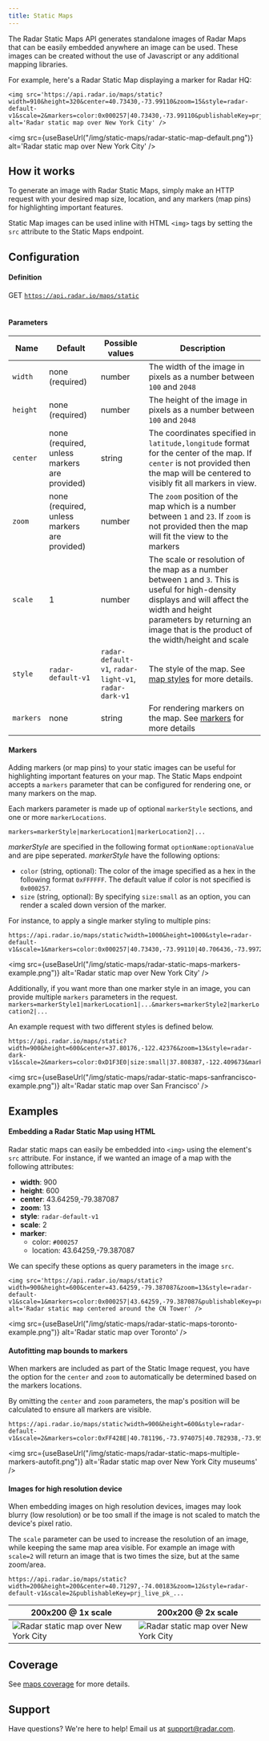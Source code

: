 ```yaml
---
title: Static Maps
---
```


The Radar Static Maps API generates standalone images of Radar Maps that can be easily embedded anywhere an image can be used. These images can be created without the use of Javascript or any additional mapping libraries.

For example, here's a Radar Static Map displaying a marker for Radar HQ:

```
<img src='https://api.radar.io/maps/static?width=910&height=320&center=40.73430,-73.99110&zoom=15&style=radar-default-v1&scale=2&markers=color:0x000257|40.73430,-73.99110&publishableKey=prj_live_pk_...' alt='Radar static map over New York City' />
```

<img src={useBaseUrl("/img/static-maps/radar-static-map-default.png")} alt='Radar static map over New York City' />

## How it works

To generate an image with Radar Static Maps, simply make an HTTP request with your desired map size, location, and any markers (map pins) for highlighting important features.

Static Map images can be used inline with HTML `<img>` tags by setting the `src` attribute to the Static Maps endpoint. 

## Configuration

#### Definition
<span className="badge badge--success">GET</span> <code>https://api.radar.io/maps/static  </code><br/>

#### Parameters
<div className="full-width-table">

| Name  | Default | Possible values | Description           |
|-------|---------|-----------------|-----------------------|
| `width` | none (required) | number | The width of the image in pixels as a number between `100` and `2048` |
| `height` | none (required) | number | The height of the image in pixels as a number between `100` and `2048` |
| `center` | none (required, unless markers are provided) | string | The coordinates specified in `latitude,longitude` format for the center of the map. If `center` is not provided then the map will be centered to visibly fit all markers in view.|
| `zoom` | none (required, unless markers are provided) | number | The `zoom` position of the map which is a number between `1` and `23`. If `zoom` is not provided then the map will fit the view to the markers |
| `scale` | 1 | number | The scale or resolution of the map as a number between `1` and `3`. This is useful for high-density displays and will affect the width and height parameters by returning an image that is the product of the width/height and scale |
| `style` | `radar-default-v1` | `radar-default-v1`, `radar-light-v1`, `radar-dark-v1` | The style of the map. See [map styles](https://radar.com/documentation/maps/maps#styles) for more details. |
| `markers` | none | string | For rendering markers on the map. See [markers](#markers) for more details |
</div>

#### Markers
Adding markers (or map pins) to your static images can be useful for highlighting important features on your map. The Static Maps endpoint accepts a `markers` parameter that can be configured for rendering one, or many markers on the map.

Each markers parameter is made up of optional `markerStyle` sections, and one or more `markerLocations`.

```
markers=markerStyle|markerLocation1|markerLocation2|...
```

*markerStyle* are specified in the following format `optionName:optionaValue` and are pipe seperated. *markerStyle* have the following options:
- `color` (string, optional): The color of the image specified as a hex in the following format `0xFFFFFF`. The default value if color is not specified is `0x000257`.
- `size` (string, optional): By specifying `size:small` as an option, you can render a scaled down version of the marker.

For instance, to apply a single marker styling to multiple pins:
```
https://api.radar.io/maps/static?width=1000&height=1000&style=radar-default-v1&scale=1&markers=color:0x000257|40.73430,-73.99110|40.706436,-73.997271&publishableKey=prj_live_pk_...
```

<img src={useBaseUrl("/img/static-maps/radar-static-maps-markers-example.png")} alt='Radar static map over New York City' />



Additionally, if you want more than one marker style in an image, you can provide multiple `markers` parameters in the request.
```markers=markerStyle1|markerLocation1|...&markers=markerStyle2|markerLocation2|...```

An example request with two different styles is defined below.
```
https://api.radar.io/maps/static?width=900&height=600&center=37.80176,-122.42376&zoom=13&style=radar-dark-v1&scale=2&markers=color:0xD1F3E0|size:small|37.808387,-122.409673&markers=color:0xBFD1FF|37.822503,-122.478923&publishableKey=prj_live_pk_...
```

<img src={useBaseUrl("/img/static-maps/radar-static-maps-sanfrancisco-example.png")} alt='Radar static map over San Francisco' />

## Examples

#### Embedding a Radar Static Map using HTML

Radar static maps can easily be embedded into `<img>` using the element's `src` attribute. For instance, if we wanted an image of a map with the following attributes:
* **width**: 900
* **height**: 600
* **center**: 43.64259,-79.387087
* **zoom**: 13
* **style**: `radar-default-v1`
* **scale**: 2
* **marker**:
  * color: `#000257`
  * location: 43.64259,-79.387087
  
We can specify these options as query parameters in the image `src`. 


```
<img src='https://api.radar.io/maps/static?width=900&height=600&center=43.64259,-79.387087&zoom=13&style=radar-default-v1&scale=1&markers=color:0x000257|43.64259,-79.387087&publishableKey=prj_live_pk_...' alt='Radar static map centered around the CN Tower' />
```
<img src={useBaseUrl("/img/static-maps/radar-static-maps-toronto-example.png")} alt='Radar static map over Toronto' />




#### Autofitting map bounds to markers
When markers are included as part of the Static Image request, you have the option for the `center` and `zoom` to automatically be determined based on the markers locations.

By omitting the `center` and `zoom` parameters, the map's position will be calculated to ensure all markers are visible.

```
https://api.radar.io/maps/static?width=900&height=600&style=radar-default-v1&scale=2&markers=color:0xFF428E|40.781196,-73.974075|40.782938,-73.959041&markers=color:0xE2052C|size:small|40.779344,-73.962486|40.76144,-73.977597|40.753664,-73.981905&publishableKey=prj_live_pk_...
```

<img src={useBaseUrl("/img/static-maps/radar-static-maps-multiple-markers-autofit.png")} alt='Radar static map over New York City museums' />


#### Images for high resolution device

When embedding images on high resolution devices, images may look blurry (low resolution) or be too small if the image is not scaled to match the device's pixel ratio. 

The `scale` parameter can be used to increase the resolution of an image, while keeping the same map area visible. For example an image with `scale=2` will return an image that is two times the size, but at the same zoom/area.

```
https://api.radar.io/maps/static?width=200&height=200&center=40.71297,-74.00183&zoom=12&style=radar-default-v1&scale=2&publishableKey=prj_live_pk_...
```

<table className="full-width-table">
  <thead>
    <tr>
      <th style={{ fontWeight: 100 }}>200x200 @ 1x scale</th>
      <th style={{ fontWeight: 100 }}>200x200 @ 2x scale</th>
    </tr>
  </thead>
  <tbody>
    <tr>
      <td><img src={useBaseUrl("/img/static-maps/radar-static-maps-200-example.png")} alt='Radar static map over New York City' /></td>
      <td><img src={useBaseUrl("/img/static-maps/radar-static-maps-400-example.png")} alt='Radar static map over New York City' /></td>
    </tr>
  </tbody>
</table>

## Coverage
See [maps coverage](https://radar.com/documentation/maps/maps#coverage) for more details.


## Support
Have questions? We're here to help! Email us at [support@radar.com](mailto:support@radar.com).
